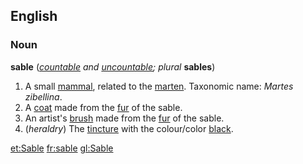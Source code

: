 {{wikipedia}}
==English==
===Noun===
'''sable''' (''[[countable]] and [[uncountable]]; plural'' '''sables''')

#A small [[mammal]], related to the [[marten]].  Taxonomic name: ''Martes zibellina''.
#A [[coat]] made from the [[fur]] of the sable.
#An artist's [[brush]] made from the [[fur]] of the sable.
#(''heraldry'') The [[tincture]] with the colour/color [[black]].

[[et:Sable]]
[[fr:sable]]
[[gl:Sable]]